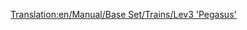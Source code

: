 [[Translation:en/Manual/Base Set/Trains/Lev3 'Pegasus']]
{{it/Manuale/Set base/Treni/StatLocomotive|Image=[[File:en/Manual/Base Set/Trains/Lev3pegasus.png]]
|Name=Lev3 'Pegasus'
|Costo=192.186
|Velocità=482
|Peso=130 
|Potenza=11186
|Annuale=7.142
|Progettata=2035
|Vita=20
|Clima=
*Temperato
*Subartico
*Subtropicale  
|Descrizione=Anche se è il secondo treno più veloce e il più veloce treno a motrice singola del gioco, non è molto più veloce del Lev2 ed i Lev4 saranno probabilmente rilasciati prima di aver completato l'upgrade della flotta ai Lev3. Quindi è meglio saltare questo treno per aspettare l'uscita del Lev4.
|Real-life=Nessun equivalente del mondo reale è stato trovato per questo treno. Forse tra qualche anno, quando MagLev sarà diventata una tecnologia consolidata, potresti inserire qui un motore MagLev di terza generazione.
}}
